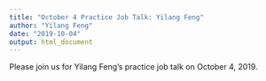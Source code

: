 ```yaml
---
title: "October 4 Practice Job Talk: Yilang Feng"
author: "Yilang Feng"
date: "2019-10-04"
output: html_document
---
```


Please join us for Yilang Feng's practice job talk on October 4, 2019.

